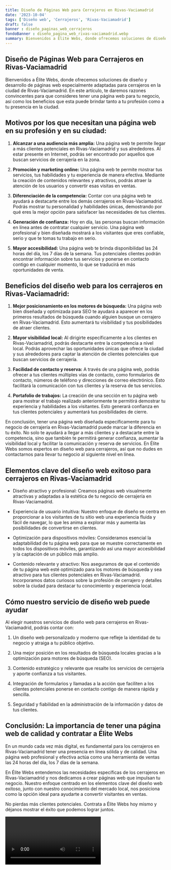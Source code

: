 ```yaml
---
title: Diseño de Páginas Web para Cerrajeros en Rivas-Vaciamadrid
date: '2023-10-04'
tags: ['Diseño web', 'Cerrajeros', 'Rivas-Vaciamadrid']
draft: false
banner : diseño_paginas_web_cerrajeros
fondoBanner : diseño_pagina_web_rivas-vaciamadrid.webp
summary: Bienvenidos a Élite Webs, donde ofrecemos soluciones de diseño y desarrollo de páginas web especialmente adaptadas para cerrajeros en la ciudad de RivasVaciamadrid. En este artículo, te daremos razones convincentes para que consideres tener una página web para tu negocio, así como los beneficios que esta puede brindar tanto a tu profesión como a tu presencia en la ciudad.
---
```


## Diseño de Páginas Web para Cerrajeros en Rivas-Vaciamadrid

Bienvenidos a Élite Webs, donde ofrecemos soluciones de diseño y desarrollo de páginas web especialmente adaptadas para cerrajeros en la ciudad de Rivas-Vaciamadrid. En este artículo, te daremos razones convincentes para que consideres tener una página web para tu negocio, así como los beneficios que esta puede brindar tanto a tu profesión como a tu presencia en la ciudad.

## Motivos por los que necesitan una página web en su profesión y en su ciudad:

1. **Alcanzar a una audiencia más amplia:** Una página web te permite llegar a más clientes potenciales en Rivas-Vaciamadrid y sus alrededores. Al estar presente en Internet, podrás ser encontrado por aquellos que buscan servicios de cerrajería en la zona.

2. **Promoción y marketing online:** Una página web te permite mostrar tus servicios, tus habilidades y tu experiencia de manera efectiva. Mediante la creación de contenidos relevantes y atractivos, podrás atraer la atención de los usuarios y convertir esas visitas en ventas.

3. **Diferenciación de la competencia:** Contar con una página web te ayudará a destacarte entre los demás cerrajeros en Rivas-Vaciamadrid. Podrás mostrar tu personalidad y habilidades únicas, demostrando por qué eres la mejor opción para satisfacer las necesidades de tus clientes.

4. **Generación de confianza:** Hoy en día, las personas buscan información en línea antes de contratar cualquier servicio. Una página web profesional y bien diseñada mostrará a los visitantes que eres confiable, serio y que te tomas tu trabajo en serio.

5. **Mayor accesibilidad:** Una página web te brinda disponibilidad las 24 horas del día, los 7 días de la semana. Tus potenciales clientes podrán encontrar información sobre tus servicios y ponerse en contacto contigo en cualquier momento, lo que se traducirá en más oportunidades de venta.

## Beneficios del diseño web para los cerrajeros en Rivas-Vaciamadrid:

1. **Mejor posicionamiento en los motores de búsqueda:** Una página web bien diseñada y optimizada para SEO te ayudará a aparecer en los primeros resultados de búsqueda cuando alguien busque un cerrajero en Rivas-Vaciamadrid. Esto aumentará tu visibilidad y tus posibilidades de atraer clientes.

2. **Mayor visibilidad local:** Al dirigirte específicamente a los clientes en Rivas-Vaciamadrid, podrás destacarte entre la competencia a nivel local. Podrás aprovechar las oportunidades únicas que ofrece la ciudad y sus alrededores para captar la atención de clientes potenciales que buscan servicios de cerrajería.

3. **Facilidad de contacto y reserva:** A través de una página web, podrás ofrecer a tus clientes múltiples vías de contacto, como formularios de contacto, números de teléfono y direcciones de correo electrónico. Esto facilitará la comunicación con tus clientes y la reserva de tus servicios.

4. **Portafolio de trabajos:** La creación de una sección en tu página web para mostrar el trabajo realizado anteriormente te permitirá demostrar tu experiencia y habilidades a los visitantes. Esto generará confianza en tus clientes potenciales y aumentará tus posibilidades de cierre.

En conclusión, tener una página web diseñada específicamente para tu negocio de cerrajería en Rivas-Vaciamadrid puede marcar la diferencia en tu éxito. No solo te ayudará a llegar a más clientes y a destacarte entre la competencia, sino que también te permitirá generar confianza, aumentar la visibilidad local y facilitar la comunicación y reserva de servicios. En Élite Webs somos expertos en diseño web para cerrajeros, así que no dudes en contactarnos para llevar tu negocio al siguiente nivel en línea.

<GifSeo />

<Cta />

## Elementos clave del diseño web exitoso para cerrajeros en Rivas-Vaciamadrid

- Diseño atractivo y profesional: Creamos páginas web visualmente atractivas y adaptadas a la estética de tu negocio de cerrajería en Rivas-Vaciamadrid.

- Experiencia de usuario intuitiva: Nuestro enfoque de diseño se centra en proporcionar a los visitantes de tu sitio web una experiencia fluida y fácil de navegar, lo que les anima a explorar más y aumenta las posibilidades de convertirse en clientes.

- Optimización para dispositivos móviles: Consideramos esencial la adaptabilidad de tu página web para que se muestre correctamente en todos los dispositivos móviles, garantizando así una mayor accesibilidad y la captación de un público más amplio.

- Contenido relevante y atractivo: Nos aseguramos de que el contenido de tu página web esté optimizado para los motores de búsqueda y sea atractivo para tus clientes potenciales en Rivas-Vaciamadrid. Incorporamos datos curiosos sobre la profesión de cerrajero y detalles sobre la ciudad para destacar tu conocimiento y experiencia local.

## Cómo nuestro servicio de diseño web puede ayudar

Al elegir nuestros servicios de diseño web para cerrajeros en Rivas-Vaciamadrid, podrás contar con:

1. Un diseño web personalizado y moderno que refleje la identidad de tu negocio y atraiga a tu público objetivo.

2. Una mejor posición en los resultados de búsqueda locales gracias a la optimización para motores de búsqueda (SEO).

3. Contenido estratégico y relevante que resalte los servicios de cerrajería y aporte confianza a tus visitantes.

4. Integración de formularios y llamadas a la acción que faciliten a los clientes potenciales ponerse en contacto contigo de manera rápida y sencilla.

5. Seguridad y fiabilidad en la administración de la información y datos de tus clientes.

## Conclusión: La importancia de tener una página web de calidad y contratar a Élite Webs

En un mundo cada vez más digital, es fundamental para los cerrajeros en Rivas-Vaciamadrid tener una presencia en línea sólida y de calidad. Una página web profesional y efectiva actúa como una herramienta de ventas las 24 horas del día, los 7 días de la semana.

En Élite Webs entendemos las necesidades específicas de los cerrajeros en Rivas-Vaciamadrid y nos dedicamos a crear páginas web que impulsan tu negocio. Nuestro enfoque centrado en los elementos clave del diseño web exitoso, junto con nuestro conocimiento del mercado local, nos posiciona como la opción ideal para ayudarte a convertir visitantes en ventas.

No pierdas más clientes potenciales. Contrata a Élite Webs hoy mismo y déjanos mostrar el éxito que podemos lograr juntos.

<Video />

<CtaBot job='Cerrajeros' city='Rivas-Vaciamadrid'/>

<Gmaps query='Rivas-Vaciamadrid+españa+maps' />